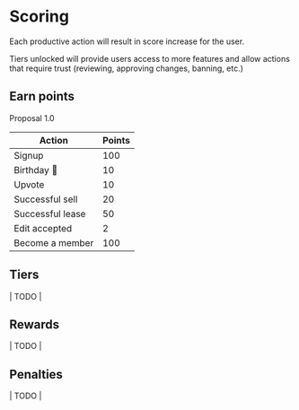 # Scoring

Each productive action will result in score increase for the user.

Tiers unlocked will provide users access to more features and allow actions that require trust (reviewing, approving changes, banning, etc.)

## Earn points

Proposal 1.0

| Action | Points |
|--------|--------|
| Signup | 100 |
| Birthday 🎂 | 10 |
| Upvote | 10 |
| Successful sell | 20 |
| Successful lease | 50 |
| Edit accepted | 2 |
| Become a member | 100 |

## Tiers

| TODO | 

## Rewards

| TODO | 

## Penalties

| TODO | 
